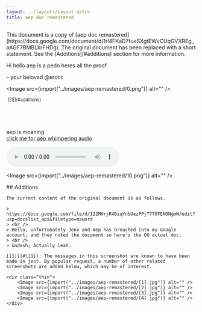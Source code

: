 ```yaml
---
layout: ../layouts/Layout.astro
title: aep doc remastered
---
```



<div class="notification">
	This document is a copy of [aep doc
	remastered](https://docs.google.com/document/d/1rl4FKaD7tueSXgtEWvCUqGVXREg_aAGF7BMBLkrFHDg).
	The original document has been replaced with a short statement. See the
	[Additions](#additions) section for more information.
</div>

Hi hello aep is a pedo heres all the proof

&ndash; your beloved @erotic

<Image src={import("../images/aep-remastered/0.png")} alt="" />

<div class="inline">
	<Image src={import("../images/aep-remastered/1.png")} alt="" />
	<sup id="[1]">[[1]](#additions)</sup>
</div>
<Image src={import("../images/aep-remastered/2.png")} alt="" />
<div class="inline">
	<Image src={import("../images/aep-remastered/3.png")} alt="" />
	<Image src={import("../images/aep-remastered/4.png")} alt="" />
</div>
<Image src={import("../images/aep-remastered/5.png")} alt="" />
<Image src={import("../images/aep-remastered/6.png")} alt="" />
<Image src={import("../images/aep-remastered/7.png")} alt="" />
<div class="inline">
	<Image src={import("../images/aep-remastered/8.png")} alt="" />
	<Image src={import("../images/aep-remastered/9.png")} alt="" />
</div>

aep is moaning  
[click me for aep whimpering audio](https://cdn.discordapp.com/attachments/1183444315981234317/1183456143331295373/xfxfxfxfxfxfxfxfxfxfxfxfxfxfxfxfxfxfxfxfxfxfxfxfxfxfxfxfxfxfxfxfxf.mp3)

<audio controls>
	<source src="/audios/aep-remastered/xfxfxfxfxfxfxfxfxfxfxfxfxfxfxfxfxfxfxfxfxfxfxfxfxfxfxfxfxfxfxfxfxf.mp3" />
	The &lt;video&gt; element is not supported by your browser.
</audio>

<Image src={import("../images/aep-remastered/10.png")} alt="" />

<div class="additions">
	## Additions

    The current content of the original document is as follows.

    > https://docs.google.com/file/d/122MHrjR4BiqYnbUezPPjT7T6FENDNgmW/edit?usp=docslist_api&filetype=msword
    > <br />
    > Hello, unfortunately Jeno and Aep has breached into my Google account, and they nuked the document so here's the OG actual doc.
    > <br />
    > &ndash; Actually leah.

    [[1]](#\[1]): The messages in this screenshot are known to have been made in jest. By popular request, a number of other related screenshots are added below, which may be of interest.

    <div class="thin">
    	<Image src={import("../images/aep-remastered/[1].jpg")} alt="" />
    	<Image src={import("../images/aep-remastered/[2].jpg")} alt="" />
    	<Image src={import("../images/aep-remastered/[3].jpg")} alt="" />
    	<Image src={import("../images/aep-remastered/[4].jpg")} alt="" />
    </div>

</div>
